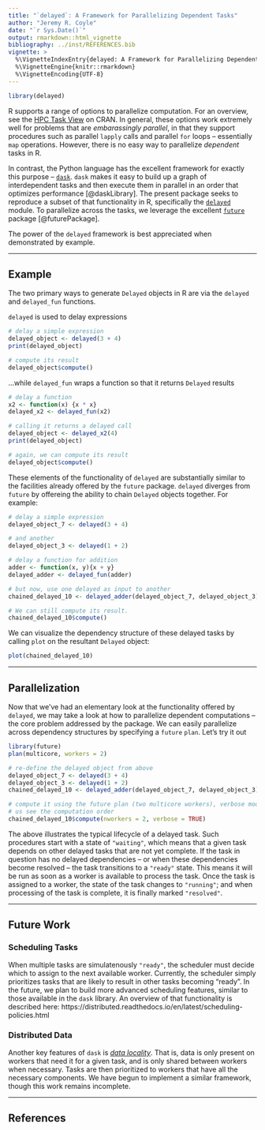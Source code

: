 ```yaml
---
title: "`delayed`: A Framework for Parallelizing Dependent Tasks"
author: "Jeremy R. Coyle"
date: "`r Sys.Date()`"
output: rmarkdown::html_vignette
bibliography: ../inst/REFERENCES.bib
vignette: >
  %\VignetteIndexEntry{delayed: A Framework for Parallelizing Dependent Tasks}
  %\VignetteEngine{knitr::rmarkdown}
  %\VignetteEncoding{UTF-8}
---
```


```r
library(delayed)
```

R supports a range of options to parallelize computation. For an overview, see
the [HPC Task
View](https://CRAN.R-project.org/view=HighPerformanceComputing) on
CRAN. In general, these options work extremely well for problems that are
_embarassingly parallel_, in that they support procedures such as parallel
`lapply` calls and parallel `for` loops -- essentially `map` operations.
However, there is no easy way to parallelize _dependent_ tasks in R.

In contrast, the Python language has the excellent framework for exactly this
purpose -- [`dask`](http://dask.pydata.org/en/latest/). `dask` makes it easy to
build up a graph of interdependent tasks and then execute them in parallel in an
order that optimizes performance [@daskLibrary]. The present package seeks to
reproduce a subset of that functionality in R, specifically the
[`delayed`](http://dask.pydata.org/en/latest/delayed.html) module. To
parallelize across the tasks, we leverage the excellent
[`future`](https://github.com/HenrikBengtsson/future/) package [@futurePackage].

The power of the `delayed` framework is best appreciated when demonstrated by
example.

---

## Example

The two primary ways to generate `Delayed` objects in R are via the `delayed`
and `delayed_fun` functions.

`delayed` is used to delay expressions

```r
# delay a simple expression
delayed_object <- delayed(3 + 4)
print(delayed_object)

# compute its result
delayed_object$compute()
```

...while `delayed_fun` wraps a function so that it returns `Delayed` results

```r
# delay a function
x2 <- function(x) {x * x}
delayed_x2 <- delayed_fun(x2)

# calling it returns a delayed call
delayed_object <- delayed_x2(4)
print(delayed_object)

# again, we can compute its result
delayed_object$compute()
```

These elements of the functionality of `delayed` are substantially similar to
the facilities already offered by the `future` package. `delayed` diverges from
`future` by offereing the ability to chain `Delayed` objects together. For
example:

```r
# delay a simple expression
delayed_object_7 <- delayed(3 + 4)

# and another
delayed_object_3 <- delayed(1 + 2)

# delay a function for addition
adder <- function(x, y){x + y}
delayed_adder <- delayed_fun(adder)

# but now, use one delayed as input to another
chained_delayed_10 <- delayed_adder(delayed_object_7, delayed_object_3)

# We can still compute its result.
chained_delayed_10$compute()
```

We can visualize the dependency structure of these delayed tasks by calling
`plot` on the resultant `Delayed` object:

```r
plot(chained_delayed_10)
```

---

## Parallelization

Now that we've had an elementary look at the functionality offered by `delayed`,
we may take a look at how to parallelize dependent computations -- the core
problem addressed by the package. We can easily parallelize across dependency
structures by specifying a `future` `plan`. Let's try it out

```r
library(future)
plan(multicore, workers = 2)

# re-define the delayed object from above
delayed_object_7 <- delayed(3 + 4)
delayed_object_3 <- delayed(1 + 2)
chained_delayed_10 <- delayed_adder(delayed_object_7, delayed_object_3)

# compute it using the future plan (two multicore workers), verbose mode lets
# us see the computation order
chained_delayed_10$compute(nworkers = 2, verbose = TRUE)
```

The above illustrates the typical lifecycle of a delayed task. Such procedures
start with a state of `"waiting"`, which means that a given task depends on
other delayed tasks that are not yet complete. If the task in question has no
delayed dependencies -- or when these dependencies become resolved -- the task
transitions to a `"ready"` state. This means it will be run as soon as a worker
is available to process the task. Once the task is assigned to a worker, the
state of the task changes to `"running"`; and when processing of the task is
complete, it is finally marked `"resolved"`.

---

## Future Work

### Scheduling Tasks

When multiple tasks are simulatenously `"ready"`, the scheduler must decide
which to assign to the next available worker. Currently, the scheduler simply
prioritizes tasks that are likely to result in other tasks becoming "ready". In
the future, we plan to build more advanced scheduling features, similar to those
available in the `dask` library. An overview of that functionality is described
here: https://distributed.readthedocs.io/en/latest/scheduling-policies.html

### Distributed Data

Another key features of `dask` is [_data
locality_](https://distributed.readthedocs.io/en/latest/locality.html). That is,
data is only present on workers that need it for a given task, and is only
shared between workers when necessary. Tasks are then prioritized to workers
that have all the necessary components. We have begun to implement a similar
framework, though this work remains incomplete.

---

## References


